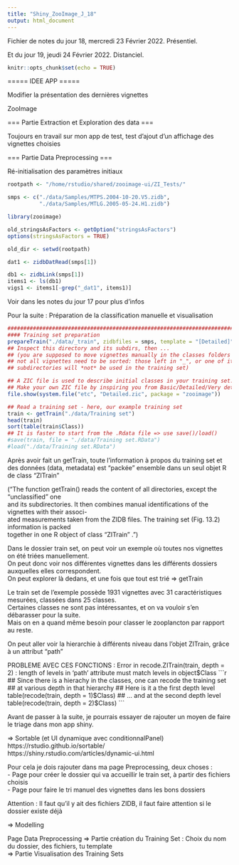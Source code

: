 ```yaml
---
title: "Shiny_ZooImage_J_18"
output: html_document
---
```


Fichier de notes du jour 18, mercredi 23 Février 2022. Présentiel.

Et du jour 19, jeudi 24 Février 2022. Distanciel.

```r
knitr::opts_chunk$set(echo = TRUE)
```

===== IDEE APP =====

Modifier la présentation des dernières vignettes

ZooImage


=== Partie Extraction et Exploration des data ===

Toujours en travail sur mon app de test, test d'ajout d'un affichage des vignettes choisies


=== Partie Data Preprocessing ===

Ré-initialisation des paramètres initiaux

```r
rootpath <- "/home/rstudio/shared/zooimage-ui/ZI_Tests/"

smps <- c("./data/Samples/MTPS.2004-10-20.V5.zidb",
          "./data/Samples/MTLG.2005-05-24.H1.zidb")

library(zooimage)

old_stringsAsFactors <- getOption("stringsAsFactors")
options(stringsAsFactors = TRUE)

old_dir <- setwd(rootpath)

dat1 <- zidbDatRead(smps[1])

db1 <- zidbLink(smps[1])
items1 <- ls(db1)
vigs1 <- items1[-grep("_dat1", items1)]
```
Voir dans les notes du jour 17 pour plus d'infos


Pour la suite : Préparation de la classification manuelle et visualisation

```r
################################################################################
#### Training set preparation
prepareTrain("./data/_train", zidbfiles = smps, template = "[Detailed]")
## Inspect this directory and its subdirs, then ...
## (you are supposed to move vignettes manually in the classes folders now;
## not all vignettes need to be sorted: those left in "_", or one of its
## subdirectories will *not* be used in the training set)

## A ZIC file is used to describe initial classes in your training set.
## Make your own ZIC file by inspiring you from Basic/Detailed/Very detailed
file.show(system.file("etc", "Detailed.zic", package = "zooimage"))

## Read a training set - here, our example training set
train <- getTrain("./data/Training set")
head(train)
sort(table(train$Class))
## It is faster to start from the .Rdata file => use save()/load()
#save(train, file = "./data/Training set.RData")
#load("./data/Training set.RData")
```

Après avoir fait un getTrain, toute l'information à propos du training set et des données (data, metadata) est "packée" ensemble dans un seul objet R de class "ZITrain"

("The function getTrain() reads the content of all directories, except the “unclassified” one \
and its subdirectories. It then combines manual identifications of the vignettes with their associ- \
ated measurements taken from the ZIDB files. The training set (Fig. 13.2) information is packed \
together in one R object of class "ZITrain" .") \


Dans le dossier train set, on peut voir un exemple où toutes nos vignettes on été triées manuellement. \
On peut donc voir nos différentes vignettes dans les différents dossiers auxquelles elles correspondent. \
On peut explorer là dedans, et une fois que tout est trié => getTrain \

Le train set de l'exemple possède 1931 vignettes avec 31 caractéristiques mesurées, classées dans 25 classes. \
Certaines classes ne sont pas intéressantes, et on va vouloir s'en débarasser pour la suite. \
Mais on en a quand même besoin pour classer le zooplancton par rapport au reste. \


On peut aller voir la hierarchie à différents niveau dans l'objet ZITrain, grâce à un attribut "path"


PROBLEME AVEC CES FONCTIONS : Error in recode.ZITrain(train, depth = 2) : 
  length of levels in 'path' attribute must match levels in object$Class
```r
## Since there is a hierachy in the classes, one can recode the training set
## at various depth in that hierarchy
## Here is it a the first depth level
table(recode(train, depth = 1)$Class)
## ... and at the second depth level
table(recode(train, depth = 2)$Class)
```


Avant de passer à la suite, je pourrais essayer de rajouter un moyen de faire le triage dans mon app shiny.

=> Sortable (et UI dynamique avec conditionnalPanel) \
https://rstudio.github.io/sortable/ \
https://shiny.rstudio.com/articles/dynamic-ui.html \


Pour cela je dois rajouter dans ma page Preprocessing, deux choses : \
- Page pour créer le dossier qui va accueillir le train set, à partir des fichiers choisis \
- Page pour faire le tri manuel des vignettes dans les bons dossiers \

Attention : Il faut qu'il y ait des fichiers ZIDB, il faut faire attention si le dossier existe déjà

=> Modelling

Page Data Preprocessing => Partie création du Training Set : Choix du nom du dossier, des fichiers, tu template \
                        => Partie Visualisation des Training Sets \
